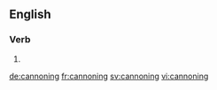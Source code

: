 
==English==

===Verb===
{{head|en|present participle}}

# {{present participle of|cannon|lang=en}}

[[de:cannoning]]
[[fr:cannoning]]
[[sv:cannoning]]
[[vi:cannoning]]